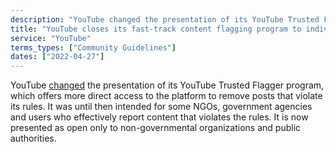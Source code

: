 ```yaml
---
description: "YouTube changed the presentation of its YouTube Trusted Flagger program."
title: "YouTube closes its fast-track content flagging program to individuals"
service: "YouTube"
terms_types: ["Community Guidelines"]
dates: ["2022-04-27"]
---
```


YouTube <a target="_blank" rel="noopener" href="https://github.com/OpenTermsArchive/france-elections-versions/commit/31605bd7408cdfe8c6362aa81ffa1d65a81dc2d8#diff-9c397c37c7e78e06148eed3f044d003da8f001e9149d65f3a08bbfdca997d612L103">changed</a> the presentation of its YouTube Trusted Flagger program, which offers more direct access to the platform to remove posts that violate its rules. It was until then intended for some NGOs, government agencies and users who effectively report content that violates the rules. It is now presented as open only to non-governmental organizations and public authorities.
